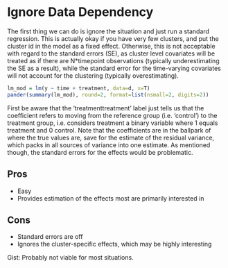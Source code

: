 # Ignore Data Dependency

The first thing we can do is ignore the situation and just run a standard regression.  This is actually okay if you have very few clusters, and put the cluster id in the model as a fixed effect.  Otherwise, this is not acceptable with regard to the standard errors (SE), as cluster level covariates will be treated as if there are N*timepoint observations (typically underestimating the SE as a result), while the standard error for the time-varying covariates will not account for the clustering (typically overestimating).

```r
lm_mod = lm(y ~ time + treatment, data=d, x=T)
pander(summary(lm_mod), round=2, format=list(nsmall=2, digits=2))
```

First be aware that the 'treatmenttreatment' label just tells us that the coefficient refers to moving from the reference group (i.e. 'control') to the treatment group, i.e. considers treatment a binary variable where 1 equals treatment and 0 control.  Note that the coefficients are in the ballpark of where the true values are, save for the estimate of the residual variance, which packs in all sources of variance into one estimate.  As mentioned though, the standard errors for the effects would be problematic.

## Pros

- Easy
- Provides estimation of the effects most are primarily interested in

## Cons

- Standard errors are off
- Ignores the cluster-specific effects, which may be highly interesting

Gist: Probably not viable for most situations.


